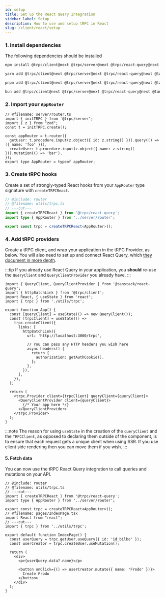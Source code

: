 ```yaml
---
id: setup
title: Set up the React Query Integration
sidebar_label: Setup
description: How to use and setup tRPC in React
slug: /client/react/setup
---
```



### 1. Install dependencies

The following dependencies should be installed

<Tabs>
  <TabItem value="npm" label="npm" default>

```bash
npm install @trpc/client@next @trpc/server@next @trpc/react-query@next @tanstack/react-query
```

  </TabItem>

  <TabItem value="yarn" label="yarn">

```bash
yarn add @trpc/client@next @trpc/server@next @trpc/react-query@next @tanstack/react-query
```

  </TabItem>

  <TabItem value="pnpm" label="pnpm">

```bash
pnpm add @trpc/client@next @trpc/server@next @trpc/react-query@next @tanstack/react-query
```

  </TabItem>

  <TabItem value="bun" label="bun">

```bash
bun add @trpc/client@next @trpc/server@next @trpc/react-query@next @tanstack/react-query
```

  </TabItem>
</Tabs>

### 2. Import your `AppRouter`

```twoslash include router
// @filename: server/router.ts
import { initTRPC } from '@trpc/server';
import { z } from "zod";
const t = initTRPC.create();

const appRouter = t.router({
  getUser: t.procedure.input(z.object({ id: z.string() })).query(() => ({ name: 'foo' })),
  createUser: t.procedure.input(z.object({ name: z.string() })).mutation(() => 'bar'),
});
export type AppRouter = typeof appRouter;
```


<ImportAppRouter />

### 3. Create tRPC hooks

Create a set of strongly-typed React hooks from your `AppRouter` type signature with `createTRPCReact`.

```ts twoslash title='utils/trpc.ts'
// @include: router
// @filename: utils/trpc.ts
// ---cut---
import { createTRPCReact } from '@trpc/react-query';
import type { AppRouter } from '../server/router';

export const trpc = createTRPCReact<AppRouter>();
```

### 4. Add tRPC providers

Create a tRPC client, and wrap your application in the tRPC Provider, as below. You will also need to set up and connect React Query, which [they document in more depth](https://tanstack.com/query/latest/docs/react/quick-start).

:::tip
If you already use React Query in your application, you **should** re-use the `QueryClient` and `QueryClientProvider` you already have.
:::

```tsx title='App.tsx'
import { QueryClient, QueryClientProvider } from '@tanstack/react-query';
import { httpBatchLink } from '@trpc/client';
import React, { useState } from 'react';
import { trpc } from './utils/trpc';

export function App() {
  const [queryClient] = useState(() => new QueryClient());
  const [trpcClient] = useState(() =>
    trpc.createClient({
      links: [
        httpBatchLink({
          url: 'http://localhost:3000/trpc',

          // You can pass any HTTP headers you wish here
          async headers() {
            return {
              authorization: getAuthCookie(),
            };
          },
        }),
      ],
    }),
  );

  return (
    <trpc.Provider client={trpcClient} queryClient={queryClient}>
      <QueryClientProvider client={queryClient}>
        {/* Your app here */}
      </QueryClientProvider>
    </trpc.Provider>
  );
}
```

:::note
The reason for using `useState` in the creation of the `queryClient` and the `TRPCClient`, as opposed to declaring them outside of the component, is to ensure that each request gets a unique client when using SSR. If you use client side rendering then you can move them if you wish.
:::

#### 5. Fetch data

You can now use the tRPC React Query integration to call queries and mutations on your API.

```tsx twoslash title='pages/IndexPage.tsx'
// @include: router
// @filename: utils/trpc.ts
// ---cut---
import { createTRPCReact } from '@trpc/react-query';
import type { AppRouter } from '../server/router';

export const trpc = createTRPCReact<AppRouter>();
// @filename: pages/IndexPage.tsx
import React from "react";
// ---cut---
import { trpc } from '../utils/trpc';

export default function IndexPage() {
  const userQuery = trpc.getUser.useQuery({ id: 'id_bilbo' });
  const userCreator = trpc.createUser.useMutation();

  return (
    <div>
      <p>{userQuery.data?.name}</p>

      <button onClick={() => userCreator.mutate({ name: 'Frodo' })}>
        Create Frodo
      </button>
    </div>
  );
}
```
